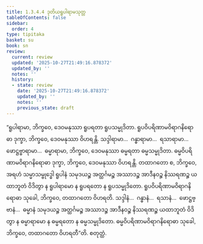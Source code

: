 ```yaml
---
title: 1.3.4.4 ဒုတိယရူပါရာမသုတ္တ
tableOfContents: false
sidebar:
  order: 4
type: tipitaka
basket: su
book: sn
review:
  current: review
  updated: '2025-10-27T21:49:16.878372'
  updated_by: ''
  notes: ''
  history:
  - state: review
    date: '2025-10-27T21:49:16.878372'
    updated_by: ''
    notes: ''
    previous_state: draft
---
```



<ReviewStatus review={frontmatter.review} showDetails={true} />

<HypothesisAnnotation frontmatter={frontmatter} />

<DynamicBreadcrumb />

<Division number="137" book="sn" e="ch" v="18" p="299">

<Paragraph number="789" book="sn">
“ရူပါရာမာ, ဘိက္ခဝေ, ဒေဝမနုဿာ ရူပရတာ ရူပသမ္မုဒိတာ. ရူပဝိပရိဏာမဝိရာဂနိရောဓာ ဒုက္ခာ, ဘိက္ခဝေ, ဒေဝမနုဿာ ဝိဟရန္တိ. သဒ္ဒါရာမာ…  ဂန္ဓာရာမာ…  ရသာရာမာ…  ဖောဋ္ဌဗ္ဗာရာမာ…  ဓမ္မာရာမာ, ဘိက္ခဝေ, ဒေဝမနုဿာ ဓမ္မရတာ ဓမ္မသမ္မုဒိတာ. ဓမ္မဝိပရိဏာမဝိရာဂနိရောဓာ ဒုက္ခာ, ဘိက္ခဝေ, ဒေဝမနုဿာ ဝိဟရန္တိ. တထာဂတော စ, ဘိက္ခဝေ, အရဟံ သမ္မာသမ္ဗုဒ္ဓေါ ရူပါနံ သမုဒယဉ္စ အတ္ထင်္ဂမဉ္စ အဿာဒဉ္စ အာဒီနဝဉ္စ နိဿရဏဉ္စ ယထာဘူတံ ဝိဒိတွာ န ရူပါရာမော န ရူပရတော န ရူပသမ္မုဒိတော. ရူပဝိပရိဏာမဝိရာဂနိရောဓာ သုခေါ, ဘိက္ခဝေ, တထာဂတော ဝိဟရတိ. သဒ္ဒါနံ…  ဂန္ဓာနံ…  ရသာနံ…  ဖောဋ္ဌဗ္ဗာနံ…  ဓမ္မာနံ သမုဒယဉ္စ အတ္ထင်္ဂမဉ္စ အဿာဒဉ္စ အာဒီနဝဉ္စ နိဿရဏဉ္စ ယထာဘူတံ ဝိဒိတွာ န ဓမ္မာရာမော န ဓမ္မရတော န ဓမ္မသမ္မုဒိတော. ဓမ္မဝိပရိဏာမဝိရာဂနိရောဓာ သုခေါ, ဘိက္ခဝေ, တထာဂတော ဝိဟရတီ”တိ.

</Paragraph>
</Division>

<Paragraph number="790" type="center" book="sn">
စတုတ္ထံ.
</Paragraph>